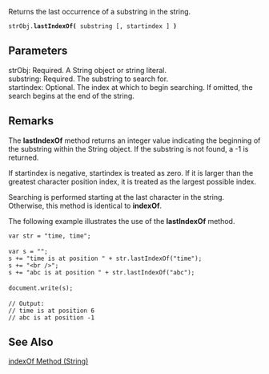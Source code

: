 Returns the last occurrence of a substring in the string.

 strObj.'''lastIndexOf(''' substring [, startindex ] ''')'''
==Parameters==
; strObj: Required. A String object or string literal.
; substring: Required. The substring to search for.
; startindex: Optional. The index at which to begin searching. If omitted, the search begins at the end of the string.

==Remarks==
The '''lastIndexOf''' method returns an integer value indicating the beginning of the substring within the String object. If the substring is not found, a -1 is returned.

If startindex is negative, startindex is treated as zero. If it is larger than the greatest character position index, it is treated as the largest possible index.

Searching is performed starting at the last character in the string. Otherwise, this method is identical to '''indexOf'''.

The following example illustrates the use of the '''lastIndexOf''' method.

 var str = "time, time";
 
 var s = "";
 s += "time is at position " + str.lastIndexOf("time");
 s += "&lt;br /&gt;";
 s += "abc is at position " + str.lastIndexOf("abc");
 
 document.write(s);
 
 // Output:
 // time is at position 6
 // abc is at position -1

==See Also==

              
[[javascript/String/indexOf|indexOf Method (String)]]
